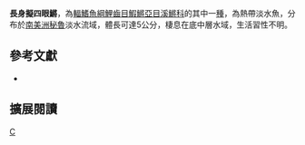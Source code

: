 {{Speciesbox 
| taxon = Anablepsoides elongatus
| status = NE
| status_system = IUCN3.1
| authority =  [[Fels|Fels]] & [[de_Rham|de Rham]], 1981
| synonyms = *''Rivulus elongatus,Fels & de Rham, 1981''
}}
'''長身擬四眼鱂'''，為[[輻鰭魚綱|輻鰭魚綱]][[鯉齒目|鯉齒目]][[鰕鱂亞目|鰕鱂亞目]][[溪鱂科|溪鱂科]]的其中一[[種|種]]，為熱帶淡水魚，分布於[[南美洲|南美洲]][[秘魯|秘魯]]淡水流域，體長可達5公分，棲息在底中層水域，生活習性不明。
== 參考文獻 ==
*{{FishBase_species|genus=Anablepsoides|species=elongatus|year=2014|month=8}}

== 擴展閱讀 ==
{{refbegin}}
{{wikispecies-inline|Anablepsoides elongatus|長身擬四眼鱂}}
{{refend}}
{{Taxonbar|from=Q5491281}}

[[Category:擬四眼鱂屬|C]]


{{魚類小作品}}